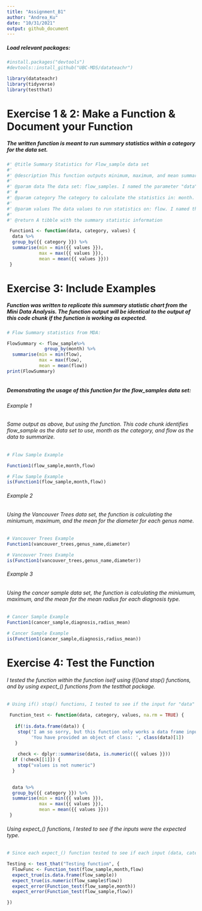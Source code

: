 ```yaml
---
title: "Assignment_B1"
author: "Andrea_Ku"
date: "10/31/2021"
output: github_document
---
```


##### Load relevant packages:

```r
#install.packages("devtools")
#devtools::install_github("UBC-MDS/datateachr")

library(datateachr)
library(tidyverse)
library(testthat)
```


# Exercise 1 & 2: Make a Function & Document your Function

##### The written function is meant to run summary statistics within a category for the data set.

```r
#' @title Summary Statistics for Flow_sample data set
#'
#' @description This function outputs minimum, maximum, and mean summary statistics for flow measurements for each recorded month in the flow_samples data set. The function identifies the data, groups by a given category, and calculates summary statistics for the measured values.
#'
#' @param data The data set: flow_samples. I named the parameter "data" to identify that the function is seeking the sourced data set.
#' #
#' @param category The category to calculate the statistics in: month. I named the parameter "category" to identify that the function is grouping the data set into seperate categories, and is asking for specification on which columns to group the outputs into. 
#' 
#' @param values The data values to run statistics on: flow. I named the parameter
#' 
#' @return A tibble with the summary statistic information 

 Function1 <- function(data, category, values) {
  data %>%
  group_by({{ category }}) %>%
  summarise(min = min({{ values }}),
            max = max({{ values }}),
            mean = mean({{ values }})) 
 }
```

# Exercise 3: Include Examples

##### Function was written to replicate this summary statistic chart from the Mini Data Analysis. The function output will be identical to the output of this code chunk if the function is working as expected.

```r
# Flow Summary statistics from MDA:

FlowSummary <- flow_sample%>% 
              group_by(month) %>%
  summarise(min = min(flow),
            max = max(flow),
            mean = mean(flow))
print(FlowSummary)
  
```

##### Demonstrating the usage of this function for the flow_samples data set:

###### Example 1

###### Same output as above, but using the function. This code chunk identifies flow_sample as the data set to use, month as the category, and flow as the data to summarize.

```r
# Flow Sample Example

Function1(flow_sample,month,flow)
```

```r
# Flow Sample Example
is(Function1(flow_sample,month,flow))
```

###### Example 2

###### Using the Vancouver Trees data set, the function is calculating the miniumum, maximum, and the mean for the diameter for each genus name. 

```r
# Vancouver Trees Example
Function1(vancouver_trees,genus_name,diameter)
```

```r
# Vancouver Trees Example
is(Function1(vancouver_trees,genus_name,diameter))
```

###### Example 3

###### Using the cancer sample data set, the function is calculating the miniumum, maximum, and the mean for the mean radius for each diagnosis type. 

```r
# Cancer Sample Example
Function1(cancer_sample,diagnosis,radius_mean)
```

```r
# Cancer Sample Example
is(Function1(cancer_sample,diagnosis,radius_mean))
```

# Exercise 4: Test the Function

###### I tested the function within the function iself using if()and stop() functions, and by using expect_() functions from the testthat package. 

```r
# Using if() stop() functions, I tested to see if the input for "data" was a data frame, and if the input for "values" was numeric.

 Function_test <- function(data, category, values, na.rm = TRUE) {
     
   if(!is.data.frame(data)) {
    stop('I am so sorry, but this function only works a data frame input! Enter your data frame as the input.\n',
         'You have provided an object of class: ', class(data)[1])
   }
   
    check <- dplyr::summarise(data, is.numeric({{ values }}))
  if (!check[[1]]) {
    stop("values is not numeric")
  }
    

  data %>%
  group_by({{ category }}) %>%
  summarise(min = min({{ values }}),
            max = max({{ values }}),
            mean = mean({{ values }})) 
 }

```

###### Using expect_() functions, I tested to see if the inputs were the expected type.

```r
# Since each expect_() function tested to see if each input (data, category, values) was correct or if the input gave an error when an error was expected.

Testing <- test_that("Testing function", {
  FlowFunc <- Function_test(flow_sample,month,flow)
  expect_true(is.data.frame(flow_sample))
  expect_true(is.numeric(flow_sample$flow))
  expect_error(Function_test(flow_sample,month))
  expect_error(Function_test(flow_sample,flow))

})

```
